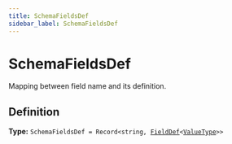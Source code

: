 ```yaml
---
title: SchemaFieldsDef
sidebar_label: SchemaFieldsDef
---
```


# SchemaFieldsDef

Mapping between field name and its definition.

## Definition

**Type:** <code>SchemaFieldsDef = Record&lt;string, [FieldDef](/api/types/fielddef)&lt;[ValueType](/api/types/valuetype)&gt;&gt;</code>

